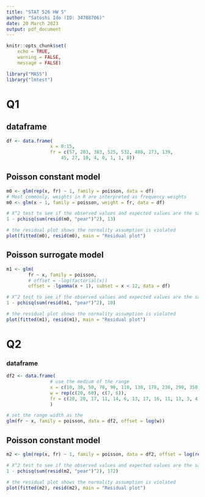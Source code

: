 ```yaml
---
title: "STAT 526 HW 5"
author: "Satoshi Ido (ID: 34788706)"
date: 20 March 2023
output: pdf_document
---
```


```r
knitr::opts_chunk$set(
    echo = TRUE,
    warning = FALSE,
    message = FALSE)
```

```r
library("MASS")
library("lmtest")
```

# Q1
## dataframe
```r
df <- data.frame(
                x = 0:15,
                fr = c(57, 203, 383, 525, 532, 408, 273, 139,
                    45, 27, 10, 4, 0, 1, 1, 0))

```

## Poisson constant model
```r
m0 <- glm(rep(x, fr) ~ 1, family = poisson, data = df)
# Most commonly, weights in R are interpreted as frequency weights
m0 <- glm(x ~ 1, family = poisson, weight = fr, data = df)

# X^2 test to see if the observed values and expected values are the same
1 - pchisq(sum(resid(m0, "pear")^2), 13)

# the residual plot shows the normality assumption is violated
plot(fitted(m0), resid(m0), main = "Residual plot")
```

## Poisson surrogate model
```r

m1 <- glm(
        fr ~ x, family = poisson,
        # offset = -log(factorial(x))
        offset = -lgamma(x + 1), subset = x < 12, data = df)

# X^2 test to see if the observed values and expected values are the same
1 - pchisq(sum(resid(m1, "pear")^2), 10)

# the residual plot shows the normality assumption is violated
plot(fitted(m1), resid(m1), main = "Residual plot")
```


# Q2
### dataframe
```r
df2 <- data.frame(
                # use the medium of the range
                x = c(10, 30, 50, 70, 90, 110, 130, 170, 230, 290, 350, 410, 470),
                w = rep(c(20, 60), c(7, 6)),
                fr = c(28, 20, 17, 11, 14, 6, 13, 17, 16, 11, 13, 3, 4)
                )
```


```r
# set the range width as the 
glm(fr ~ x, family = poisson, data = df2, offset = log(w))
```

## Poisson constant model
```r
m2 <- glm(rep(x, fr) ~ 1, family = poisson, data = df2, offset = log(rep(x, fr)))

# X^2 test to see if the observed values and expected values are the same
1 - pchisq(sum(resid(m2, "pear")^2), 172)

# the residual plot shows the normality assumption is violated
plot(fitted(m2), resid(m2), main = "Residual plot")
```